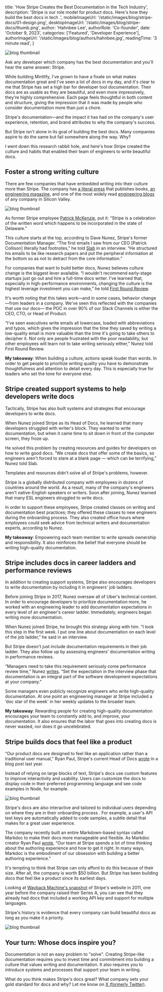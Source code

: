 
  title: 'How Stripe Creates the Best Documentation in the Tech Industry',
  description:
    'Stripe is our role model for product docs. Here's how they build the best docs in tech .',
  mobileImageUrl: '/static/images/blog/stripe-docs/01-design.png',
  desktopImageUrl: '/static/images/blog/stripe-docs/thumb.png',
  author: 'Hahnbee Lee',
  authorRole: 'Co-founder',
  date: 'October 9, 2023',
  categories: ['Featured', 'Developer Experience'],
  authorImageUrl: '/static/images/blog/authors/hahnbee.jpg',
  readingTime: '3 minute read',
}


<img
  src="/static/images/blog/stripe-docs/01-design.png"
  alt="blog thumbnail"
  className="w-full rounded-md"
/>

Ask any developer which company has the best documentation and you'll hear the same answer: Stripe.

While building Mintlify, I've grown to have a fixate on what makes documentation great and I've seen a lot of docs in my day, and it's clear to me that Stripe has set a high bar for developer tool documentation. Their docs are as usable as they are beautiful, and even more impressively, they're highly comprehensive. Each page feels thoughtful in both content and structure, giving the impression that it was made by people who consider documentation more than just a chore.

Stripe's documentation—and the impact it has had on the company's user experience, retention, and brand attributes to why the company's success.

But Stripe isn't alone in its goal of building the best docs. Many companies aspire to do the same but fail somewhere along the way. Why?

I went down this research rabbit hole, and here's how Stripe created the culture and habits that enabled their team of engineers to write beautiful docs.

## Foster a strong writing culture

There are few companies that have embedded writing into their culture more than Stripe. The company has [a literal press](https://press.stripe.com/) that publishes books, [an engineering magazine](https://increment.com/), and one of the most widely read [engineering blogs](https://stripe.com/blog) of any company in Silicon Valley.

<img
  src="/static/images/blog/stripe-docs/twitter.png"
  alt="blog thumbnail"
  className="w-full rounded-md"
/>

As former Stripe employee [Patrick McKenzie](https://www.kalzumeus.com/2019/3/18/two-years-at-stripe/), put it: “Stripe is a celebration of the written word which happens to be incorporated in the state of Delaware.”

This culture starts at the top, according to Dave Nunez, Stripe's former Documentation Manager. “The first emails I saw from our CEO [Patrick Collison] literally had footnotes,” he told [Slab](https://slab.com/blog/stripe-writing-culture/) in an interview. “He structured his emails to be like research papers and put the peripheral information at the bottom so as not to detract from the core information.”

For companies that want to build better docs, Nunez believes culture change is the biggest lever available. “I wouldn't recommend early-stage startups just go out and hire a full-time docs writer. I've learned that, especially in high-performance environments, changing the culture is the highest leverage investment you can make,” he told [First Round Review](https://review.firstround.com/investing-in-internal-documentation-a-brick-by-brick-guide-for-startups).

It's worth noting that this takes work—and in some cases, behavior change—from leaders in a company. We've seen this reflected with the companies that use our docs— the POC in over 90% of our Slack Channels is either the CEO, CTO, or Head of Product. 

“I've seen executives write emails all lowercase, loaded with abbreviations and typos, which gives the impression that the time they saved by writing a low-quality email is more valuable than the time it's going to take others to decipher it. Not only are people frustrated with the poor readability, but other employees will learn not to take writing seriously either,” Nunez told First Round Review.

**My takeaway**: When building a culture, actions speak louder than words. In order to get people to prioritize writing quality you have to demonstrate thoughtfulness and attention to detail every day. This is especially true for leaders who set the tone for everyone else.

## Stripe created support systems to help developers write docs

Tactically, Stripe has also built systems and strategies that encourage developers to write docs.

When Nunez joined Stripe as its Head of Docs, he learned that many developers struggled with writer's block. They wanted to write documentation, but when it came time to sit down in front of the computer screen, they froze up.

He solved this problem by creating resources and guides for developers on how to write good docs. “We create docs that offer some of the basics, so engineers aren't forced to stare at a blank page — which can be terrifying,” Nunez told Slab.

Templates and resources didn't solve all of Stripe's problems, however.

Stripe is a globally distributed company with employees in dozens of countries around the world. As a result, many of the company's engineers aren't native-English speakers or writers. Soon after joining, Nunez learned that many ESL engineers struggled to write docs.

In order to support these employees, Stripe created classes on writing and documentation best practices; they offered these classes to new engineers during the onboarding process. They also created office hours where employees could seek advice from technical writers and documentation experts, according to Nunez.

**My takeaway**: Empowering each team member to write spreads ownership and responsibility. It also reinforces the belief that everyone should be writing high-quality documentation.

## Stripe includes docs in career ladders and performance reviews

In addition to creating support systems, Stripe also encourages developers to write documentation by including it in engineers' job ladders.

Before joining Stripe in 2017, Nunez oversaw all of Uber's technical content. In order to encourage developers to prioritize documentation more, he worked with an engineering leader to add documentation expectations in every level of an engineer's career ladder. Immediately, engineers began writing more documentation.

When Nunez joined Stripe, he brought this strategy along with him. “I took this step in the first week. I put one line about documentation on each level of the job ladder,” he said in an interview.

But Stripe doesn't just include documentation requirements in their job ladder. They also follow up by assessing engineers' documentation writing in performance reviews.

“Managers need to take this requirement seriously come performance review time,” Nunez [writes](https://increment.com/documentation/why-investing-in-internal-docs-is-worth-it/). “Set the expectation in the interview phase that documentation is an integral part of the software development expectations at your company.”

Some managers even publicly recognize engineers who write high-quality documentation. At one point an engineering manager at Stripe included a ‘doc star of the week' in her weekly updates to the broader team.

**My takeaway**: Rewarding people for creating high-quality documentation encourages your team to constantly add to, and improve, your documentation. It also ensures that the labor that goes into creating docs is never wasted, nor does it go uncelebrated.

## Stripe builds docs that feel like a product

“Our product docs are designed to feel like an application rather than a traditional user manual," Ryan Paul, Stripe's current Head of Docs [wrote](https://stripe.com/blog/markdoc) in a blog post last year.

Instead of relying on large blocks of text, Stripe's docs use custom features to improve interactivity and usability. Users can customize the docs to display code in their preferred programming language and see code examples in Node, for example.

<img
  src="/static/images/blog/stripe-docs/stripe-docs-node.png"
  alt="blog thumbnail"
  className="w-full rounded-md"
/>

Stripe's docs are also interactive and tailored to individual users depending on where they are in their onboarding process . For example, a user's API test keys are automatically added to code samples, a subtle detail that makes for a great user experience.

The company recently built an entire Markdown-based syntax called Markdoc to make their docs more manageable and flexible. As Markdoc creator Ryan Paul [wrote](https://stripe.com/blog/markdoc), “Our team at Stripe spends a lot of time thinking about the authoring experience and how to get it right. In many ways, Markdoc is the embodiment of our obsession with building a better authoring experience.”

It's tempting to think that Stripe can only afford to do this because of their size. After all, the company is worth $50 billion. But Stripe has been building docs that feel like a product since its earliest days.

Looking at [Wayback Machine's snapshot](https://web.archive.org/web/20111122032114/https://stripe.com/) of Stripe's website in 2011, one year before the company raised their Series A, you can see that they already had docs that included a working API key and support for multiple languages.

Stripe's history is evidence that every company can build beautiful docs as long as you make it a priority.

<img
  src="/static/images/blog/stripe-docs/stripe-docs-api.png"
  alt="blog thumbnail"
  className="w-full rounded-md"
/>

## Your turn: Whose docs inspire you?

Documentation is not an easy problem to "solve". Creating Stripe-like documentation requires you to invest time and commitment into building a culture that values writing and documentation. It also requires you to introduce systems and processes that support your team in writing.

What do you think makes Stripe's docs great? What company sets your gold standard for docs and why? Let me know on [X (formerly Twitter)](https://twitter.com/hahnbeeIee).
